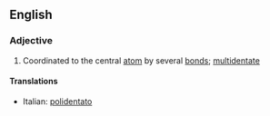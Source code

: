 ==English==

===Adjective===
{{en-adj}}

#{{chemistry|of a ligand}} Coordinated to the central [[atom]] by several [[bond]]s; [[multidentate]]

====Translations====
{{top}}
*Italian: [[polidentato]]
{{mid}}

{{bottom}}